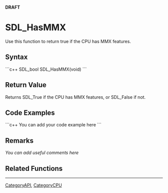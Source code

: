 <!-- pragma section-numbers off -->
<!-- pragma disable-camelcase -->
'''DRAFT'''

= SDL_HasMMX =
Use this function to return true if the CPU has MMX features.


== Syntax ==
```c++
SDL_bool SDL_HasMMX(void)
```

== Return Value ==
Returns SDL_True if the CPU has MMX features, or SDL_False if not. 

== Code Examples ==
```c++
You can add your code example here
```

== Remarks ==
''You can add useful comments here''

== Related Functions ==

----
[[CategoryAPI]], [[CategoryCPU]]
